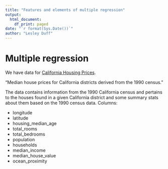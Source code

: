 ```yaml
---
title: "Features and elements of multiple regression"
output:
  html_document:
    df_print: paged
date: "`r format(Sys.Date())`"
author: "Lesley Duff"
---
```

# Multiple regression

We have data for [California Housing Prices](https://www.kaggle.com/datasets/camnugent/california-housing-prices).

"Median house prices for California districts derived from the 1990 census."

The data contains information from the 1990 California census and pertains to the houses found in a given California district and some summary stats about them based on the 1990 census data. Columns: 

* longitude
* latitude
* housing_median_age
* total_rooms
* total_bedrooms
* population
* households
* median_income
* median_house_value
* ocean_proximity
